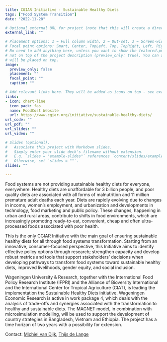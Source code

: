 ```yaml
---
title: CGIAR Initiative - Sustainable Healthy Diets 
tags: ["Food System Transition"]
date: "2022-11-28"

# Optional external URL for project (note that this will create a direct link and replaces the project detail page).
external_link: ""

# Placement options: 1 = Full column width, 2 = Out-set, 3 = Screen-width
# Focal point options: Smart, Center, TopLeft, Top, TopRight, Left, Right, BottomLeft, Bottom, BottomRight
# No need to add anything here, unless you want to show the featured.png picture only in list of projects but
# not on top of the project description (preview_only: true). You can also add a caption to your featured.png that
# will be placed on top.
image:
  preview_only: false
  placement: ""
  focal_point: ""
  caption: ""

# Add relevant links here. They will be added as icons on top - see examples. If there are no links use ""  
links:
- icon: chart-line
  icon_pack: fas
  name: FoodCost Website
  url: https://www.cgiar.org/initiative/sustainable-healthy-diets/
url_code: ""
url_pdf: ""
url_slides: ""
url_video: ""

# Slides (optional).
#   Associate this project with Markdown slides.
#   Simply enter your slide deck's filename without extension.
#   E.g. `slides = "example-slides"` references `content/slides/example-slides.md`.
#   Otherwise, set `slides = ""`.
slides: ""

---
```

Food systems are not providing sustainable healthy diets for everyone, everywhere. Healthy diets are unaffordable for 3 billion people, and poor quality diets are associated with all forms of malnutrition and 11 million premature adult deaths each year. Diets are rapidly evolving due to changes in income, women’s employment, and urbanization and developments in technology, food marketing and public policy. These changes, happening in urban and rural areas, contribute to shifts in food environments, which are increasingly promoting ready-to-eat, convenient, cheap and often ultra-processed foods associated with poor health.

This is the only CGIAR Initiative with the main goal of ensuring sustainable healthy diets for all through food systems transformation. Starting from an innovative, consumer-focused perspective, this Initiative aims to identify effective policy options through research; strengthen capacity and develop robust metrics and tools that support stakeholders’ decisions when developing pathways to transform food systems toward sustainable healthy diets, improved livelihoods, gender equity, and social inclusion.  

Wageningen University & Research, together with the International Food Policy Research Institute (IFPRI) and the Alliance of Bioversity International and the International Center for Tropical Agriculture (CIAT), is leading the implementation the Sustainable Healthy Diets initiative. Wageningen Economic Research is active in work package 4, which deals with the analysis of trade-offs and synergies associated with the transformation to healthy and sustainable diets. The MAGNET model, in combination with microsimulation modelling, will be used to support the development of country strategies in Bangladesh, Vietnam and Ethiopia. The project has a time horizon of two years with a possibility for extension.

Contact: [Michiel van Dijk](/author/michiel-van-dijk/), [Thijs de Lange](/author/thijs-de-lange/)
